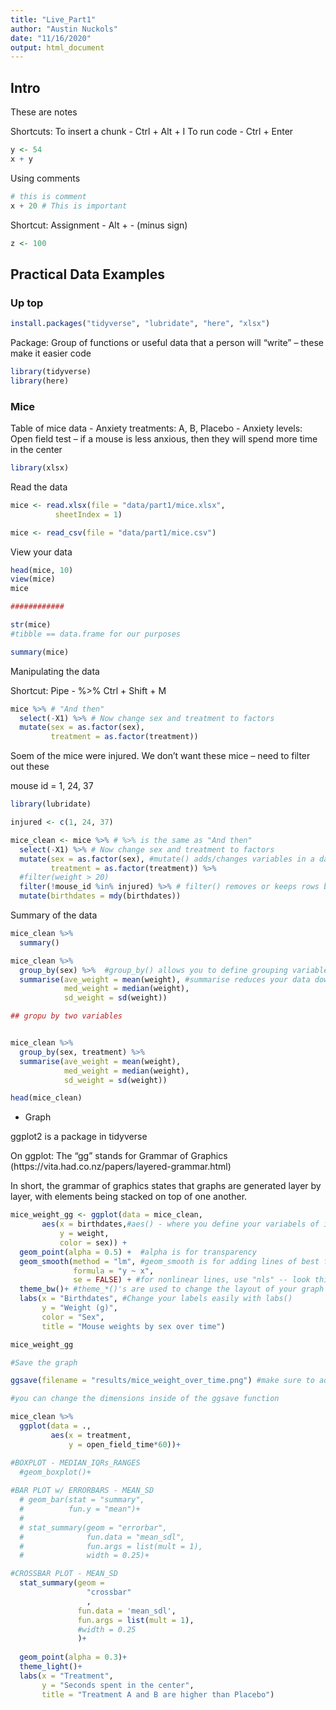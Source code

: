 ```yaml
---
title: "Live_Part1"
author: "Austin Nuckols"
date: "11/16/2020"
output: html_document
---
```


## Intro

These are notes

Shortcuts: 
To insert a chunk - Ctrl + Alt + I
To run code - Ctrl + Enter

```r
y <- 54
x + y

```

Using comments

```r
# this is comment
x + 20 # This is important
```
Shortcut:
Assignment - Alt + - (minus sign)

```r
z <- 100
```

## Practical Data Examples

### Up top

```r
install.packages("tidyverse", "lubridate", "here", "xlsx")
```

Package: Group of functions or useful data that a person will "write" -- these make it easier code

```r
library(tidyverse)
library(here)
```

### Mice

Table of mice data
- Anxiety treatments: A, B, Placebo
- Anxiety levels: Open field test
-- if a mouse is less anxious, then they will spend more time in the center

```r
library(xlsx)
```

Read the data

```r
mice <- read.xlsx(file = "data/part1/mice.xlsx",
          sheetIndex = 1)
```

```r
mice <- read_csv(file = "data/part1/mice.csv")
```

View your data 

```r
head(mice, 10)
view(mice)
mice

############

str(mice)
#tibble == data.frame for our purposes

summary(mice)
```

Manipulating the data

Shortcut: 
Pipe - %>% 
Ctrl + Shift + M

```r
mice %>% # "And then"
  select(-X1) %>% # Now change sex and treatment to factors
  mutate(sex = as.factor(sex),
         treatment = as.factor(treatment))
```


Soem of the mice were injured. We don't want these mice -- need to filter out these

mouse id = 1, 24, 37

```r
library(lubridate)

injured <- c(1, 24, 37)

mice_clean <- mice %>% # %>% is the same as "And then"
  select(-X1) %>% # Now change sex and treatment to factors
  mutate(sex = as.factor(sex), #mutate() adds/changes variables in a data frame
         treatment = as.factor(treatment)) %>% 
  #filter(weight > 20)
  filter(!mouse_id %in% injured) %>% # filter() removes or keeps rows based on logical criteria
  mutate(birthdates = mdy(birthdates))
```

Summary of the data

```r
mice_clean %>% 
  summary()

mice_clean %>% 
  group_by(sex) %>%  #group_by() allows you to define grouping variables after which mutate()'s and summarise()'s will be done with respect to those variables
  summarise(ave_weight = mean(weight), #summarise reduces your data down to the summary functions (mean, sd, median, etc.) that you choose
            med_weight = median(weight),
            sd_weight = sd(weight))

## gropu by two variables


mice_clean %>% 
  group_by(sex, treatment) %>% 
  summarise(ave_weight = mean(weight),
            med_weight = median(weight),
            sd_weight = sd(weight))

head(mice_clean)
```

- Graph 

ggplot2 is a package in tidyverse

On ggplot:
  The "gg" stands for Grammar of Graphics (https://vita.had.co.nz/papers/layered-grammar.html)
  
  In short, the grammar of graphics states that graphs are generated layer by layer, with elements being stacked on top of one another.

```r
mice_weight_gg <- ggplot(data = mice_clean,
       aes(x = birthdates,#aes() - where you define your variabels of interest
           y = weight,
           color = sex)) + 
  geom_point(alpha = 0.5) +  #alpha is for transparency
  geom_smooth(method = "lm", #geom_smooth is for adding lines of best fit
              formula = "y ~ x",
              se = FALSE) + #for nonlinear lines, use "nls" -- look this up
  theme_bw()+ #theme_*()'s are used to change the layout of your graph
  labs(x = "Birthdates", #Change your labels easily with labs()
       y = "Weight (g)",
       color = "Sex",
       title = "Mouse weights by sex over time")

mice_weight_gg

#Save the graph 

ggsave(filename = "results/mice_weight_over_time.png") #make sure to add file extension

#you can change the dimensions inside of the ggsave function
```

```r
mice_clean %>% 
  ggplot(data = .,
         aes(x = treatment,
             y = open_field_time*60))+

#BOXPLOT - MEDIAN_IQRs_RANGES
  #geom_boxplot()+
  
#BAR PLOT w/ ERRORBARS - MEAN_SD
  # geom_bar(stat = "summary",
  #          fun.y = "mean")+
  # 
  # stat_summary(geom = "errorbar",
  #              fun.data = "mean_sdl",
  #              fun.args = list(mult = 1),
  #              width = 0.25)+

#CROSSBAR PLOT - MEAN_SD
  stat_summary(geom =
                 "crossbar"
                 ,
               fun.data = 'mean_sdl',
               fun.args = list(mult = 1),
               #width = 0.25
               )+
  
  geom_point(alpha = 0.3)+
  theme_light()+
  labs(x = "Treatment",
       y = "Seconds spent in the center",
       title = "Treatment A and B are higher than Placebo")
```
























